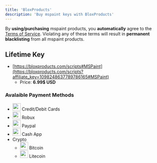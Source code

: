 ```yaml
---
title: 'BloxProducts'
description: 'Buy mspaint keys with BloxProducts'
---
```


<Callout type="warn">By **using/purchasing** mspaint products, you **automatically** agree to the [Terms of Service](https://www.mspaint.cc/tos). Violating any of these terms will result in **permanent blacklisting** from all mspaint products.</Callout>

## Lifetime Key
- [https://bloxproducts.com/scripts#MSPaint](https://bloxproducts.com/scripts?affiliate_key=1098248637789786165#MSPaint)
    - Price: **6.99$ USD**

### Avalaible Payment Methods
- <div className="flex align-center gap-2"> <img src="/images/icons/card.svg" width="26" height="24" style={{ verticalAlign: "middle", margin: "0" }} /> <span>Credit/Debit Cards</span> </div>
- <div className="flex align-center gap-2"> <img src="/images/icons/Robux.svg" width="26" height="24" style={{ verticalAlign: "middle", margin: "0" }} /> <span>Robux</span> </div>
- <div className="flex align-center gap-2"> <img src="/images/icons/paypal.svg" width="26" height="24" style={{ verticalAlign: "middle", margin: "0" }} /> <span>Paypal</span> </div>
- <div className="flex align-center gap-2"> <img src="/images/icons/cashapp.svg" width="26" height="24" style={{ verticalAlign: "middle", margin: "0" }} /> <span>Cash App</span> </div>
- Crypto
    - <div className="flex align-center gap-2"> <img src="/images/icons/bitcoin.webp" width="26" height="24" style={{ verticalAlign: "middle", margin: "0" }} /> <span>Bitcoin</span> </div>
    - <div className="flex align-center gap-2"> <img src="/images/icons/litecoin.webp" width="26" height="24" style={{ verticalAlign: "middle", margin: "0" }} /> <span>Litecoin</span> </div>